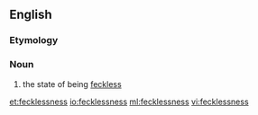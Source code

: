 ==English==
===Etymology===
{{suffix|feckless|ness|lang=en}}

===Noun===
{{en-noun|-}}

# the state of being [[feckless]]

[[et:fecklessness]]
[[io:fecklessness]]
[[ml:fecklessness]]
[[vi:fecklessness]]